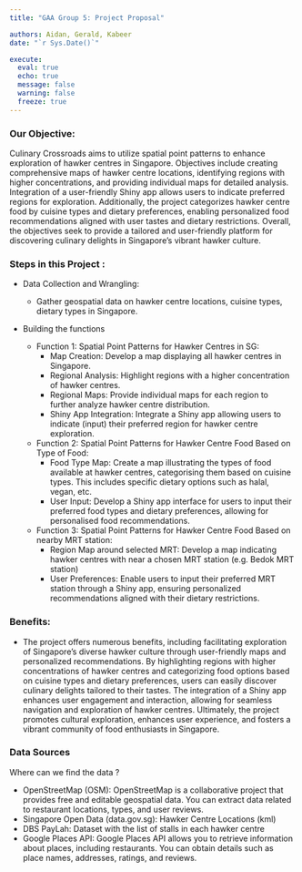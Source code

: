 ```yaml
---
title: "GAA Group 5: Project Proposal"

authors: Aidan, Gerald, Kabeer
date: "`r Sys.Date()`"

execute: 
  eval: true
  echo: true
  message: false
  warning: false
  freeze: true
---
```


### Our Objective:

Culinary Crossroads aims to utilize spatial point patterns to enhance exploration of hawker centres in Singapore. Objectives include creating comprehensive maps of hawker centre locations, identifying regions with higher concentrations, and providing individual maps for detailed analysis. Integration of a user-friendly Shiny app allows users to indicate preferred regions for exploration. Additionally, the project categorizes hawker centre food by cuisine types and dietary preferences, enabling personalized food recommendations aligned with user tastes and dietary restrictions. Overall, the objectives seek to provide a tailored and user-friendly platform for discovering culinary delights in Singapore's vibrant hawker culture.

### Steps in this Project :
-   Data Collection and Wrangling:

    -   Gather geospatial data on hawker centre locations, cuisine types, dietary types in Singapore.

-   Building the functions

    -   Function 1: Spatial Point Patterns for Hawker Centres in SG:
        -   Map Creation: Develop a map displaying all hawker centres in Singapore.
        -   Regional Analysis: Highlight regions with a higher concentration of hawker centres.
        -   Regional Maps: Provide individual maps for each region to further analyze hawker centre distribution.
        -   Shiny App Integration: Integrate a Shiny app allowing users to indicate (input) their preferred region for hawker centre exploration.
    -   Function 2: Spatial Point Patterns for Hawker Centre Food Based on Type of Food:
        -   Food Type Map: Create a map illustrating the types of food available at hawker centres, categorising them based on cuisine types. This includes specific dietary options such as halal, vegan, etc.
        -   User Input: Develop a Shiny app interface for users to input their preferred food types and dietary preferences, allowing for personalised food recommendations.
    - Function 3: Spatial Point Patterns for Hawker Centre Food Based on nearby MRT station:
        -   Region Map around selected MRT: Develop a map indicating hawker centres with near a chosen MRT station (e.g. Bedok MRT station)
        - User Preferences: Enable users to input their preferred MRT station through a Shiny app, ensuring personalized recommendations aligned with their dietary restrictions.

### Benefits:

-   The project offers numerous benefits, including facilitating exploration of Singapore's diverse hawker culture through user-friendly maps and personalized recommendations. By highlighting regions with higher concentrations of hawker centres and categorizing food options based on cuisine types and dietary preferences, users can easily discover culinary delights tailored to their tastes. The integration of a Shiny app enhances user engagement and interaction, allowing for seamless navigation and exploration of hawker centres. Ultimately, the project promotes cultural exploration, enhances user experience, and fosters a vibrant community of food enthusiasts in Singapore.

### Data Sources

Where can we find the data ?

-   OpenStreetMap (OSM): OpenStreetMap is a collaborative project that provides free and editable geospatial data. You can extract data related to restaurant locations, types, and user reviews.
-   Singapore Open Data (data.gov.sg): Hawker Centre Locations (kml)
-   DBS PayLah: Dataset with the list of stalls in each hawker centre
-   Google Places API: Google Places API allows you to retrieve information about places, including restaurants. You can obtain details such as place names, addresses, ratings, and reviews.

